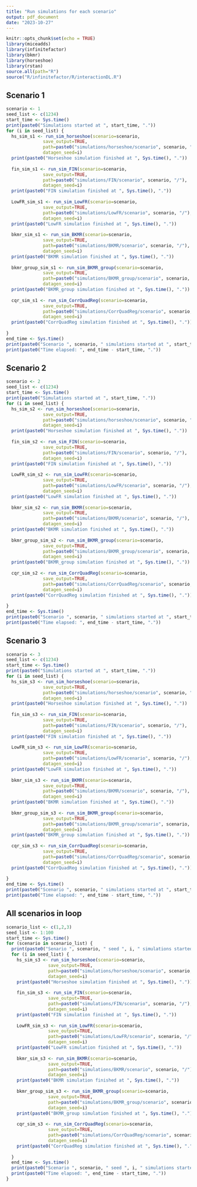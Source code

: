 ```yaml
---
title: "Run simulations for each scenario"
output: pdf_document
date: "2023-10-27"
---
```


```r
knitr::opts_chunk$set(echo = TRUE)
library(miceadds)
library(infinitefactor)
library(bkmr)
library(horseshoe)
library(rstan)
source.all(path="R")
source("R/infinitefactor/R/interactionDL.R")
```

## Scenario 1

```r
scenario <- 1
seed_list <- c(1234)
start_time <- Sys.time()
print(paste0("Simulations started at ", start_time, "."))
for (i in seed_list) {
  hs_sim_s1 <- run_sim_horseshoe(scenario=scenario,
              save_output=TRUE,
              path=paste0("simulations/horseshoe/scenario", scenario, "/"),
              datagen_seed=i)
  print(paste0("Horseshoe simulation finished at ", Sys.time(), "."))
  
  fin_sim_s1 <- run_sim_FIN(scenario=scenario,
              save_output=TRUE,
              path=paste0("simulations/FIN/scenario", scenario, "/"),
              datagen_seed=i)
  print(paste0("FIN simulation finished at ", Sys.time(), "."))
  
  LowFR_sim_s1 <- run_sim_LowFR(scenario=scenario,
              save_output=TRUE,
              path=paste0("simulations/LowFR/scenario", scenario, "/"),
              datagen_seed=i)
  print(paste0("LowFR simulation finished at ", Sys.time(), "."))
  
  bkmr_sim_s1 <- run_sim_BKMR(scenario=scenario,
              save_output=TRUE,
              path=paste0("simulations/BKMR/scenario", scenario, "/"),
              datagen_seed=i)
  print(paste0("BKMR simulation finished at ", Sys.time(), "."))
  
  bkmr_group_sim_s1 <- run_sim_BKMR_group(scenario=scenario,
              save_output=TRUE,
              path=paste0("simulations/BKMR_group/scenario", scenario, "/"),
              datagen_seed=i)
  print(paste0("BKMR_group simulation finished at ", Sys.time(), "."))
  
  cqr_sim_s1 <- run_sim_CorrQuadReg(scenario=scenario,
              save_output=TRUE,
              path=paste0("simulations/CorrQuadReg/scenario", scenario, "/"),
              datagen_seed=i)
  print(paste0("CorrQuadReg simulation finished at ", Sys.time(), "."))
  
}
end_time <- Sys.time()
print(paste0("Scenario ", scenario, " simulations started at ", start_time, " and finished at ", end_time, "."))
print(paste0("Time elapsed: ", end_time - start_time, "."))
```

## Scenario 2

```r
scenario <- 2
seed_list <- c(1234)
start_time <- Sys.time()
print(paste0("Simulations started at ", start_time, "."))
for (i in seed_list) {
  hs_sim_s2 <- run_sim_horseshoe(scenario=scenario,
              save_output=TRUE,
              path=paste0("simulations/horseshoe/scenario", scenario, "/"),
              datagen_seed=i)
  print(paste0("Horseshoe simulation finished at ", Sys.time(), "."))
  
  fin_sim_s2 <- run_sim_FIN(scenario=scenario,
              save_output=TRUE,
              path=paste0("simulations/FIN/scenario", scenario, "/"),
              datagen_seed=i)
  print(paste0("FIN simulation finished at ", Sys.time(), "."))
  
  LowFR_sim_s2 <- run_sim_LowFR(scenario=scenario,
              save_output=TRUE,
              path=paste0("simulations/LowFR/scenario", scenario, "/"),
              datagen_seed=i)
  print(paste0("LowFR simulation finished at ", Sys.time(), "."))
  
  bkmr_sim_s2 <- run_sim_BKMR(scenario=scenario,
              save_output=TRUE,
              path=paste0("simulations/BKMR/scenario", scenario, "/"),
              datagen_seed=i)
  print(paste0("BKMR simulation finished at ", Sys.time(), "."))
  
  bkmr_group_sim_s2 <- run_sim_BKMR_group(scenario=scenario,
              save_output=TRUE,
              path=paste0("simulations/BKMR_group/scenario", scenario, "/"),
              datagen_seed=i)
  print(paste0("BKMR_group simulation finished at ", Sys.time(), "."))
  
  cqr_sim_s2 <- run_sim_CorrQuadReg(scenario=scenario,
              save_output=TRUE,
              path=paste0("simulations/CorrQuadReg/scenario", scenario, "/"),
              datagen_seed=i)
  print(paste0("CorrQuadReg simulation finished at ", Sys.time(), "."))
  
}
end_time <- Sys.time()
print(paste0("Scenario ", scenario, " simulations started at ", start_time, " and finished at ", end_time, "."))
print(paste0("Time elapsed: ", end_time - start_time, "."))
```

## Scenario 3

```r
scenario <- 3
seed_list <- c(1234)
start_time <- Sys.time()
print(paste0("Simulations started at ", start_time, "."))
for (i in seed_list) {
  hs_sim_s3 <- run_sim_horseshoe(scenario=scenario,
              save_output=TRUE,
              path=paste0("simulations/horseshoe/scenario", scenario, "/"),
              datagen_seed=i)
  print(paste0("Horseshoe simulation finished at ", Sys.time(), "."))
  
  fin_sim_s3 <- run_sim_FIN(scenario=scenario,
              save_output=TRUE,
              path=paste0("simulations/FIN/scenario", scenario, "/"),
              datagen_seed=i)
  print(paste0("FIN simulation finished at ", Sys.time(), "."))
  
  LowFR_sim_s3 <- run_sim_LowFR(scenario=scenario,
              save_output=TRUE,
              path=paste0("simulations/LowFR/scenario", scenario, "/"),
              datagen_seed=i)
  print(paste0("LowFR simulation finished at ", Sys.time(), "."))
  
  bkmr_sim_s3 <- run_sim_BKMR(scenario=scenario,
              save_output=TRUE,
              path=paste0("simulations/BKMR/scenario", scenario, "/"),
              datagen_seed=i)
  print(paste0("BKMR simulation finished at ", Sys.time(), "."))
  
  bkmr_group_sim_s3 <- run_sim_BKMR_group(scenario=scenario,
              save_output=TRUE,
              path=paste0("simulations/BKMR_group/scenario", scenario, "/"),
              datagen_seed=i)
  print(paste0("BKMR_group simulation finished at ", Sys.time(), "."))
  
  cqr_sim_s3 <- run_sim_CorrQuadReg(scenario=scenario,
              save_output=TRUE,
              path=paste0("simulations/CorrQuadReg/scenario", scenario, "/"),
              datagen_seed=i)
  print(paste0("CorrQuadReg simulation finished at ", Sys.time(), "."))
  
}
end_time <- Sys.time()
print(paste0("Scenario ", scenario, " simulations started at ", start_time, " and finished at ", end_time, "."))
print(paste0("Time elapsed: ", end_time - start_time, "."))
```

## All scenarios in loop

```r
scenario_list <- c(1,2,3)
seed_list <- 1:100
start_time <- Sys.time()
for (scenario in scenario_list) {
  print(paste0("Senario ", scenario, " seed ", i, " simulations started at ", start_time, "."))
  for (i in seed_list) {
    hs_sim_s3 <- run_sim_horseshoe(scenario=scenario,
                save_output=TRUE,
                path=paste0("simulations/horseshoe/scenario", scenario, "/"),
                datagen_seed=i)
    print(paste0("Horseshoe simulation finished at ", Sys.time(), "."))
    
    fin_sim_s3 <- run_sim_FIN(scenario=scenario,
                save_output=TRUE,
                path=paste0("simulations/FIN/scenario", scenario, "/"),
                datagen_seed=i)
    print(paste0("FIN simulation finished at ", Sys.time(), "."))
    
    LowFR_sim_s3 <- run_sim_LowFR(scenario=scenario,
                save_output=TRUE,
                path=paste0("simulations/LowFR/scenario", scenario, "/"),
                datagen_seed=i)
    print(paste0("LowFR simulation finished at ", Sys.time(), "."))
    
    bkmr_sim_s3 <- run_sim_BKMR(scenario=scenario,
                save_output=TRUE,
                path=paste0("simulations/BKMR/scenario", scenario, "/"),
                datagen_seed=i)
    print(paste0("BKMR simulation finished at ", Sys.time(), "."))
    
    bkmr_group_sim_s3 <- run_sim_BKMR_group(scenario=scenario,
                save_output=TRUE,
                path=paste0("simulations/BKMR_group/scenario", scenario, "/"),
                datagen_seed=i)
    print(paste0("BKMR_group simulation finished at ", Sys.time(), "."))
    
    cqr_sim_s3 <- run_sim_CorrQuadReg(scenario=scenario,
                save_output=TRUE,
                path=paste0("simulations/CorrQuadReg/scenario", scenario, "/"),
                datagen_seed=i)
    print(paste0("CorrQuadReg simulation finished at ", Sys.time(), "."))
    
  }
  end_time <- Sys.time()
  print(paste0("Scenario ", scenario, " seed ", i, " simulations started at ", start_time, " and finished at ", end_time, "."))
  print(paste0("Time elapsed: ", end_time - start_time, "."))
}
```

